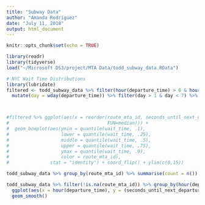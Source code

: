 ```yaml
---
title: "Subway Data"
author: "Amanda Rodriguez"
date: "July 11, 2018"
output: html_document
---
```


```r
knitr::opts_chunk$set(echo = TRUE)
```
```r
library(readr)
library(tidyverse)
load("~/Microsoft DS3/project/MTA Data/todd_subway_data.RData")
```

```r
# NYC Wait Time Distributions
library(lubridate)
filtered <- todd_subway_data %>% filter(hour(departure_time) > 6 & hour(departure_time) < 20) %>% 
  mutate(day = wday(departure_time)) %>% filter(day > 1 & day < 7) %>% mutate(wait_time = seconds_until_next_departure/60)



#filtered %>% ggplot(aes(x = reorder(route_mta_id, seconds_until_next_departure/60,
#                                    FUN=median))) + 
#  geom_boxplot(aes(ymin = quantile(wait_time, .1), 
#                   lower = quantile(wait_time, .25), 
#                   middle = quantile(wait_time, .5), 
#                   upper = quantile(wait_time, .75), 
#                   ymax = quantile(wait_time, .9), 
#                   color = route_mta_id), 
#               stat = "identity") + coord_flip() + ylim(c(0,15)) 

todd_subway_data %>% group_by(route_mta_id) %>% summarise(count = n())
```
```r
todd_subway_data %>% filter(!is.na(route_mta_id)) %>% group_by(hour(departure_time)) %>% 
  ggplot(aes(x = hour(departure_time), y = (seconds_until_next_departure/60))) + 
  geom_smooth()
```